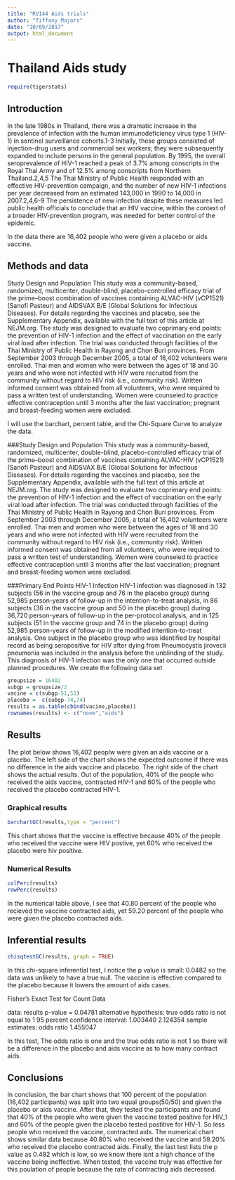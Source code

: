 ---
title: "RV144 Aids trials"
author: "Tiffany Majors"
date: "10/09/2017"
output: html_document
---


# Thailand Aids study
```{r include=FALSE}
require(tigerstats)
```

## Introduction

In the late 1980s in Thailand, there was a dramatic increase in the prevalence of infection with the human immunodeficiency virus type 1 (HIV-1) in sentinel surveillance cohorts.1-3 Initially, these groups consisted of injection-drug users and commercial sex workers; they were subsequently expanded to include persons in the general population. By 1995, the overall seroprevalence of HIV-1 reached a peak of 3.7% among conscripts in the Royal Thai Army and of 12.5% among conscripts from Northern Thailand.2,4,5 The Thai Ministry of Public Health responded with an effective HIV-prevention campaign, and the number of new HIV-1 infections per year decreased from an estimated 143,000 in 1990 to 14,000 in 2007.2,4,6-9 The persistence of new infection despite these measures led public health officials to conclude that an HIV vaccine, within the context of a broader HIV-prevention program, was needed for better control of the epidemic.

In the data there are 16,402 people who were given a placebo or aids vaccine.

## Methods and data

Study Design and Population
This study was a community-based, randomized, multicenter, double-blind, placebo-controlled efficacy trial of the prime–boost combination of vaccines containing ALVAC-HIV (vCP1521) (Sanofi Pasteur) and AIDSVAX B/E (Global Solutions for Infectious Diseases). For details regarding the vaccines and placebo, see the Supplementary Appendix, available with the full text of this article at NEJM.org. The study was designed to evaluate two coprimary end points: the prevention of HIV-1 infection and the effect of vaccination on the early viral load after infection. The trial was conducted through facilities of the Thai Ministry of Public Health in Rayong and Chon Buri provinces. From September 2003 through December 2005, a total of 16,402 volunteers were enrolled.
Thai men and women who were between the ages of 18 and 30 years and who were not infected with HIV were recruited from the community without regard to HIV risk (i.e., community risk). Written informed consent was obtained from all volunteers, who were required to pass a written test of understanding. Women were counseled to practice effective contraception until 3 months after the last vaccination; pregnant and breast-feeding women were excluded.

I will use the barchart, percent table, and the Chi-Square Curve to analyze the data.

###Study Design and Population
This study was a community-based, randomized, multicenter, double-blind, placebo-controlled efficacy trial of the prime–boost combination of vaccines containing ALVAC-HIV (vCP1521) (Sanofi Pasteur) and AIDSVAX B/E (Global Solutions for Infectious Diseases). For details regarding the vaccines and placebo, see the Supplementary Appendix, available with the full text of this article at NEJM.org. The study was designed to evaluate two coprimary end points: the prevention of HIV-1 infection and the effect of vaccination on the early viral load after infection. The trial was conducted through facilities of the Thai Ministry of Public Health in Rayong and Chon Buri provinces. From September 2003 through December 2005, a total of 16,402 volunteers were enrolled.
Thai men and women who were between the ages of 18 and 30 years and who were not infected with HIV were recruited from the community without regard to HIV risk (i.e., community risk). Written informed consent was obtained from all volunteers, who were required to pass a written test of understanding. Women were counseled to practice effective contraception until 3 months after the last vaccination; pregnant and breast-feeding women were excluded.

###Primary End Points
HIV-1 Infection
HIV-1 infection was diagnosed in 132 subjects (56 in the vaccine group and 76 in the placebo group) during 52,985 person-years of follow-up in the intention-to-treat analysis, in 86 subjects (36 in the vaccine group and 50 in the placebo group) during 36,720 person-years of follow-up in the per-protocol analysis, and in 125 subjects (51 in the vaccine group and 74 in the placebo group) during 52,985 person-years of follow-up in the modified intention-to-treat analysis. One subject in the placebo group who was identified by hospital record as being seropositive for HIV after dying from Pneumocystis jirovecii pneumonia was included in the analysis before the unblinding of the study. This diagnosis of HIV-1 infection was the only one that occurred outside planned procedures.
We create the following data set

```{r}
groupsize = 16402
subgp = groupsize/2
vacine = c(subgp-51,51)
placebo =  c(subgp-74,74)
results = as.table(cbind(vacine,placebo))
rownames(results) <- c("none","aids")

```



## Results
<!-- You are to add descriptive comments to explain to the reader what the plot is showing !-->

The plot below shows 16,402 peoplw were given an aids vaccine or a placebo. The left side of the chart shows the expected outcome if there was no difference in the aids vaccine and placebo. The right side of the chart shows the actual results. Out of the population, 40% of the people who received the aids vaccine, contracted HIV-1 and 60% of the people who received the placebo contracted HIV-1.

### Graphical results
<!--Display graphical evidence as to the effectiveness of the vaccine with explanations!-->
```{r}
barchartGC(results,type = "percent")
```

This chart shows that the vaccine is effective because 40% of the people who received the vaccine were HIV postive, yet 60% who received the placebo were hiv positive. 


### Numerical Results

<!--Display numerical evidence as to the effectiveness of the vaccine with explanations !--> 

```{r}
colPerc(results)
rowPerc(results)
```

In the numerical table above, I see that 40.80 percent of the people who recieved the vaccine contracted aids, yet 59.20 percent of the people who were given the placebo contracted aids.


## Inferential results

<!--Display inferential evidence as to the effectiveness of the vaccine with explanations and interpretations!-->

```{r}
chisqtestGC(results, graph = TRUE)
```


In this chi-square inferential test, I notice the p value is small: 0.0482 so the data was unlikely to have a true null. The vaccine is effective compared to the placebo because it lowers the amount of aids cases.

Fisher's Exact Test for Count Data

data:  results
p-value = 0.04781
alternative hypothesis: true odds ratio is not equal to 1
95 percent confidence interval:
 1.003440 2.124354
sample estimates:
odds ratio 
  1.455047 
  
In this test, The odds ratio is one and the true odds ratio is not 1 so there will be a difference in the placebo and aids vaccine as to how many contract aids.

## Conclusions

<Summarise your results as to the effectiveness of the vaccine with explanations that could be understood by your mom>

In conclusion, the bar chart shows that 100 percent of the population (16,402 participants) was split into two equal groups(50/50) and given the placebo or aids vaccine. After that, they tested the participants and found that 40% of the people who were given the vaccine tested positive for HIV_1 and 60% of the people given the placebo tested postitive for HIV-1. So less people who received the vaccine, contracted aids. The numerical chart shows similar data because 40.80% who received the vaccine and 59.20% who received the placebo contracted aids. Finally, the last test lists the p value as 0.482 which is low, so we know there isnt a high chance of the vaccine being ineffective. When tested, the vaccine truly was effective for this poulation of people because the rate of contracting aids decreased.